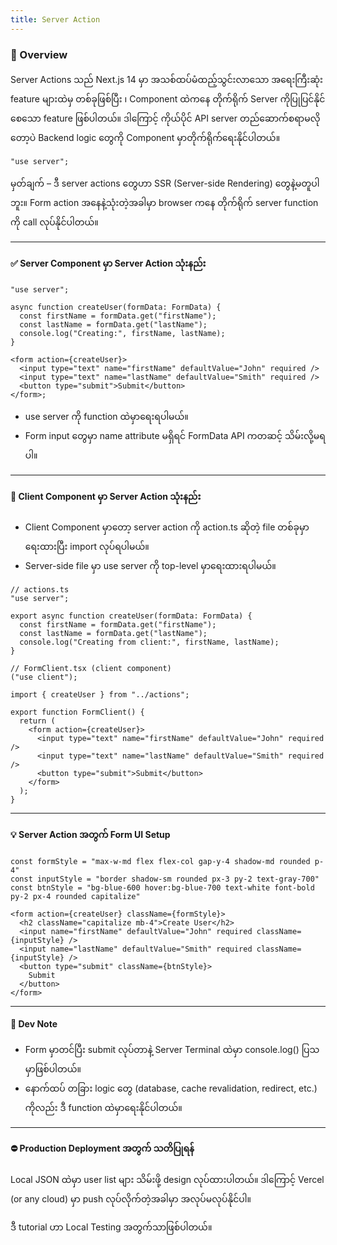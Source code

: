 ```yaml
---
title: Server Action
---
```


### 🧠 Overview

Server Actions သည် Next.js 14 မှာ အသစ်ထပ်မံထည့်သွင်းလာသော အရေးကြီးဆုံး feature များထဲမှ တစ်ခုဖြစ်ပြီး
၊ Component ထဲကနေ တိုက်ရိုက် Server ကိုပြုပြင်နိုင်စေသော feature ဖြစ်ပါတယ်။
ဒါကြောင့် ကိုယ်ပိုင် API server တည်ဆောက်စရာမလိုတော့ပဲ Backend logic တွေကို Component မှာတိုက်ရိုက်ရေးနိုင်ပါတယ်။

```tsx
"use server";
```

မှတ်ချက် – ဒီ server actions တွေဟာ SSR (Server-side Rendering) တွေနဲ့မတူပါဘူး။
Form action အနေနဲ့သုံးတဲ့အခါမှာ browser ကနေ တိုက်ရိုက် server function ကို call လုပ်နိုင်ပါတယ်။

---

#### ✅ Server Component မှာ Server Action သုံးနည်း

```tsx
"use server";

async function createUser(formData: FormData) {
  const firstName = formData.get("firstName");
  const lastName = formData.get("lastName");
  console.log("Creating:", firstName, lastName);
}

<form action={createUser}>
  <input type="text" name="firstName" defaultValue="John" required />
  <input type="text" name="lastName" defaultValue="Smith" required />
  <button type="submit">Submit</button>
</form>;
```

- use server ကို function ထဲမှာရေးရပါမယ်။
- Form input တွေမှာ name attribute မရှိရင် FormData API ကတဆင့် သိမ်းလို့မရပါ။

---

#### 🚀 Client Component မှာ Server Action သုံးနည်း

- Client Component မှာတော့ server action ကို action.ts ဆိုတဲ့ file တစ်ခုမှာရေးထားပြီး import လုပ်ရပါမယ်။
- Server-side file မှာ use server ကို top-level မှာရေးထားရပါမယ်။

```tsx
// actions.ts
"use server";

export async function createUser(formData: FormData) {
  const firstName = formData.get("firstName");
  const lastName = formData.get("lastName");
  console.log("Creating from client:", firstName, lastName);
}

// FormClient.tsx (client component)
("use client");

import { createUser } from "../actions";

export function FormClient() {
  return (
    <form action={createUser}>
      <input type="text" name="firstName" defaultValue="John" required />
      <input type="text" name="lastName" defaultValue="Smith" required />
      <button type="submit">Submit</button>
    </form>
  );
}
```

---

#### 💡 Server Action အတွက် Form UI Setup

```tsx
const formStyle = "max-w-md flex flex-col gap-y-4 shadow-md rounded p-4"
const inputStyle = "border shadow-sm rounded px-3 py-2 text-gray-700"
const btnStyle = "bg-blue-600 hover:bg-blue-700 text-white font-bold py-2 px-4 rounded capitalize"

<form action={createUser} className={formStyle}>
  <h2 className="capitalize mb-4">Create User</h2>
  <input name="firstName" defaultValue="John" required className={inputStyle} />
  <input name="lastName" defaultValue="Smith" required className={inputStyle} />
  <button type="submit" className={btnStyle}>
    Submit
  </button>
</form>
```

---

#### 🧪 Dev Note

- Form မှာတင်ပြီး submit လုပ်တာနဲ့ Server Terminal ထဲမှာ console.log() ပြသမှာဖြစ်ပါတယ်။
- နောက်ထပ် တခြား logic တွေ (database, cache revalidation, redirect, etc.) ကိုလည်း ဒီ function ထဲမှာရေးနိုင်ပါတယ်။

---

#### ⛔ Production Deployment အတွက် သတိပြုရန်

Local JSON ထဲမှာ user list များ သိမ်းဖို့ design လုပ်ထားပါတယ်။ ဒါကြောင့် Vercel (or any cloud) မှာ push လုပ်လိုက်တဲ့အခါမှာ အလုပ်မလုပ်နိုင်ပါ။

ဒီ tutorial ဟာ Local Testing အတွက်သာဖြစ်ပါတယ်။
